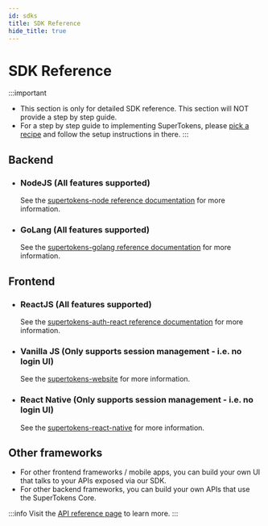 ```yaml
---
id: sdks
title: SDK Reference
hide_title: true
---
```


<!-- COPY DOCS -->
<!-- ./community/sdks.mdx -->

# SDK Reference

:::important
- This section is only for detailed SDK reference. This section will NOT provide a step by step guide.
- For a step by step guide to implementing SuperTokens, please [pick a recipe](/docs/community/recipes) and follow the setup instructions in there.
:::

## Backend

- ### NodeJS (All features supported)

    See the [supertokens-node reference documentation](/docs/nodejs/installation) for more information.

- ### GoLang (All features supported)

    See the [supertokens-golang reference documentation](/docs/golang/installation) for more information.

## Frontend

- ### ReactJS (All features supported)

    See the [supertokens-auth-react reference documentation](/docs/auth-react/installation) for more information.

- ### Vanilla JS (Only supports session management - i.e. no login UI)

    See the [supertokens-website](/docs/website/installation) for more information.

- ### React Native (Only supports session management - i.e. no login UI)

    See the [supertokens-react-native](/docs/react-native/installation) for more information.


## Other frameworks
- For other frontend frameworks / mobile apps, you can build your own UI that talks to your APIs exposed via our SDK.
- For other backend frameworks, you can build your own APIs that use the SuperTokens Core. 

:::info
Visit the [API reference page](./apis) to learn more.
:::